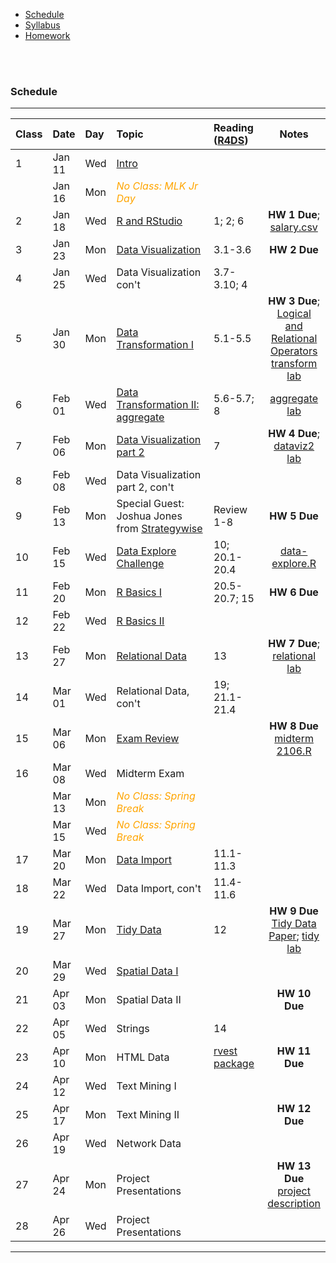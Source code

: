 
<ul class="navibar">
  <li><a href="./index.html" class="current" >Schedule</a></li>
  <li><a href="./syllabus.html" class="navibar" >Syllabus</a></li>
  <li><a href="./homework.html" class="navibar" >Homework</a></li>
</ul>



<!--- Start Main Page --->
<br><br>

### Schedule

-----------

--------------------------------------------------------------------------------
Class   Date     Day   Topic                        Reading          Notes
                                                    ([R4DS])
-----   ------   ----  ---------------------------- -------------- -------------
1       Jan 11   Wed   [Intro]    

        Jan 16   Mon   <font color="orange">                                
                       *No Class: MLK Jr Day* 
                       </font>   
        
2       Jan 18   Wed   [R and RStudio]			        1; 2; 6		      **HW 1 Due**;<br>
                                                                    [salary.csv]
             
3       Jan 23   Mon   [Data Visualization]         3.1-3.6         **HW 2 Due**

4       Jan 25   Wed   Data Visualization con\'t    3.7-3.10; 4    
       
5       Jan 30   Mon   [Data Transformation I]      5.1-5.5         **HW 3 Due**; <br>
                                                                    [Logical and Relational Operators]  
                                                                    [transform lab]

6       Feb 01   Wed   [Data Transformation II:     5.6-5.7; 8      [aggregate lab]
                        aggregate]
                   
7       Feb 06   Mon   [Data Visualization part 2]  7               **HW 4 Due**; <br>
                                                                    [dataviz2 lab]

8       Feb 08   Wed   Data Visualization part 2,
                        con\'t
  
9       Feb 13   Mon   Special Guest: Joshua        Review 1-8      **HW 5 Due**
                       Jones from 
                       [Strategywise](
                       http://strategywise.com/)
                     
10      Feb 15   Wed   [Data Explore Challenge]     10;             [data-explore.R]
                                                    20.1-20.4

11      Feb 20   Mon   [R Basics I]                 20.5-20.7;      **HW 6 Due**
                                                    15         
        
12      Feb 22   Wed   [R Basics II]                           
       
13      Feb 27   Mon   [Relational Data]			      13	            **HW 7 Due**;
                                                                    [relational lab]

14      Mar 01   Wed   Relational Data, con\'t      19; 
                                                    21.1-21.4

15      Mar 06   Mon   [Exam Review]                                **HW 8 Due**
                                                                    [midterm 2106.R]

16      Mar 08   Wed   Midterm Exam
                       
        Mar 13   Mon   <font color="orange"> 
                       *No Class: Spring Break* 
                       </font>  
        
        Mar 15   Wed   <font color="orange"> 
                       *No Class: Spring Break* 
                       </font>  

17      Mar 20   Mon   [Data Import]                11.1-11.3

18      Mar 22   Wed   Data Import, con\'t   			  11.4-11.6			

19      Mar 27   Mon   [Tidy Data]                	12              **HW 9 Due** <br>
                                                                    [Tidy Data Paper];
                                                                    [tidy lab]

20      Mar 29   Wed   [Spatial Data I]     			

21      Apr 03   Mon   Spatial Data II      						            **HW 10 Due**

22      Apr 05   Wed   Strings    					        14            

23      Apr 10   Mon   HTML Data                 	  [rvest          **HW 11 Due**
                                                    package] 				

24      Apr 12   Wed   Text Mining I                                  

25      Apr 17   Mon   Text Mining II                               **HW 12 Due**

26      Apr 19   Wed   Network Data                        

27      Apr 24   Mon   Project Presentations                        **HW 13 Due** <br>
                                                                    [project description](./projects.html)

28      Apr 26   Wed   Project Presentations
--------------------------------------------------------------------------------



<!--- Lectures --->
[Intro]: lectures/01-Intro.pdf
[R and RStudio]: lectures/02-Rintro.pdf
[Data Visualization]: lectures/03-dataviz.pdf
[Data Transformation I]: lectures/04-transform.pdf
[Data Transformation II: aggregate]: lectures/05-aggregate.pdf
[Data Visualization part 2]: lectures/06-dataviz2.pdf
[Data Explore Challenge]: lectures/07-dataexplore-challenge.html
[R Basics I]: lectures/08-rbasics.pdf
[R Basics II]: lectures/09-rbasics2.pdf
[Relational Data]: lectures/10-relational.pdf
[Data Import]: lectures/11-import.pdf
[Tidy Data]: lectures/12-tidy.pdf
[Spatial Data I]: lectures/13-spatial.pdf
   
<!--- Notes --->
[salary.csv]: data/salary.csv
[R4DS]: http://r4ds.had.co.nz
[rvest package]: http://blog.rstudio.org/2014/11/24/rvest-easy-web-scraping-with-r/
[Logical and Relational Operators]: lectures/logic-sets-control.html
[transform lab]: lectures/04-transform-lab.R
[aggregate lab]: lectures/05-aggregate-lab.R
[dataviz2 lab]: lectures/06-dataviz2-lab.R
[data-explore.R]: lectures/07-dataexplore-challenge.R
[relational lab]: lectures/10-relational-lab.R
[Exam Review]: lectures/midterm16.pdf
[midterm 2106.R]: lectures/midterm16.R
[Tidy Data Paper]: http://www.jstatsoft.org/v59/i10/paper
[tidy lab]: lectures/12-tidy-lab.R


----





